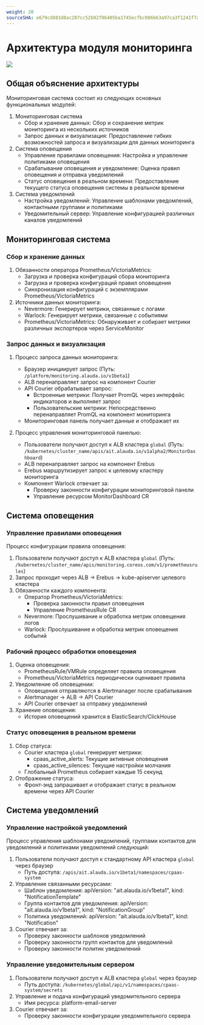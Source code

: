 ```yaml
---
weight: 20
sourceSHA: e679cd883d8ac207cc52b92f96405ba1745ecfbc086b63a97ca3f1241f7ab592
---
```


# Архитектура модуля мониторинга

![](../../../../en/observability/monitor/assets/visio_for_monitor.png)

## Общая объяснение архитектуры

Мониторинговая система состоит из следующих основных функциональных модулей:

1. Мониторинговая система
   - Сбор и хранение данных: Сбор и сохранение метрик мониторинга из нескольких источников
   - Запрос данных и визуализация: Предоставление гибких возможностей запроса и визуализации для данных мониторинга
2. Система оповещения
   - Управление правилами оповещения: Настройка и управление политиками оповещения
   - Срабатывание оповещения и уведомление: Оценка правил оповещения и отправка уведомлений
   - Статус оповещения в реальном времени: Предоставление текущего статуса оповещения системы в реальном времени
3. Система уведомлений
   - Настройка уведомлений: Управление шаблонами уведомлений, контактными группами и политиками
   - Уведомительный сервер: Управление конфигурацией различных каналов уведомлений

## Мониторинговая система

### Сбор и хранение данных

1. Обязанности оператора Prometheus/VictoriaMetrics:
   - Загрузка и проверка конфигураций сбора мониторинга
   - Загрузка и проверка конфигураций правил оповещения
   - Синхронизация конфигураций с экземплярами Prometheus/VictoriaMetrics
2. Источники данных мониторинга:
   - Nevermore: Генерирует метрики, связанные с логами
   - Warlock: Генерирует метрики, связанные с событиями
   - Prometheus/VictoriaMetrics: Обнаруживает и собирает метрики различных экспортеров через ServiceMonitor

### Запрос данных и визуализация

1. Процесс запроса данных мониторинга:
   - Браузер инициирует запрос (Путь: `/platform/monitoring.alauda.io/v1beta1`)
   - ALB перенаправляет запрос на компонент Courier
   - API Courier обрабатывает запрос:
     - Встроенные метрики: Получает PromQL через интерфейс индикаторов и выполняет запрос
     - Пользовательские метрики: Непосредственно перенаправляет PromQL на компонент мониторинга
   - Мониторинговая панель получает данные и отображает их

2. Процесс управления мониторинговой панелью:
   - Пользователи получают доступ к ALB кластера `global` (Путь: `/kubernetes/cluster_name/apis/ait.alauda.io/v1alpha2/MonitorDashboard`)
   - ALB перенаправляет запрос на компонент Erebus
   - Erebus маршрутизирует запрос к целевому кластеру мониторинга
   - Компонент Warlock отвечает за:
     - Проверку законности конфигурации мониторинговой панели
     - Управление ресурсом MonitorDashboard CR

## Система оповещения

### Управление правилами оповещения

Процесс конфигурации правила оповещения:

1. Пользователи получают доступ к ALB кластера `global` (Путь: `/kubernetes/cluster_name/apis/monitoring.coreos.com/v1/prometheusrules`)
2. Запрос проходит через ALB -> Erebus -> kube-apiserver целевого кластера
3. Обязанности каждого компонента:
   - Оператор Prometheus/VictoriaMetrics:
     - Проверка законности правил оповещения
     - Управление PrometheusRule CR
   - Nevermore: Прослушивание и обработка метрик оповещения логов
   - Warlock: Прослушивание и обработка метрик оповещения событий

### Рабочий процесс обработки оповещения

1. Оценка оповещения:
   - PrometheusRule/VMRule определяет правила оповещения
   - Prometheus/VictoriaMetrics периодически оценивает правила
2. Уведомление об оповещении:
   - Оповещения отправляются в Alertmanager после срабатывания
   - Alertmanager -> ALB -> API Courier
   - API Courier отвечает за отправку уведомлений
3. Хранение оповещения:
   - История оповещений хранится в ElasticSearch/ClickHouse

### Статус оповещения в реальном времени

1. Сбор статуса:
   - Courier кластера `global` генерирует метрики:
     - cpaas\_active\_alerts: Текущие активные оповещения
     - cpaas\_active\_silences: Текущие настройки молчания
   - Глобальный Prometheus собирает каждые 15 секунд
2. Отображение статуса:
   - Фронт-энд запрашивает и отображает статус в реальном времени через API Courier

## Система уведомлений

### Управление настройкой уведомлений

Процесс управления шаблонами уведомлений, группами контактов для уведомлений и политиками уведомлений следующий:

1. Пользователи получают доступ к стандартному API кластера `global` через браузер
   - Путь доступа: `/apis/ait.alauda.io/v1beta1/namespaces/cpaas-system`
2. Управление связанными ресурсами:
   - Шаблон уведомления: apiVersion: "ait.alauda.io/v1beta1", kind: "NotificationTemplate"
   - Группа контактов для уведомления: apiVersion: "ait.alauda.io/v1beta1", kind: "NotificationGroup"
   - Политика уведомлений: apiVersion: "ait.alauda.io/v1beta1", kind: "Notification"
3. Courier отвечает за:
   - Проверку законности шаблонов уведомлений
   - Проверку законности групп контактов для уведомлений
   - Проверку законности политик уведомлений

### Управление уведомительным сервером

1. Пользователи получают доступ к ALB кластера `global` через браузер
   - Путь доступа: `/kubernetes/global/api/v1/namespaces/cpaas-system/secrets`
2. Управление и подача конфигураций уведомительного сервера
   - Имя ресурса: platform-email-server
3. Courier отвечает за:
   - Проверку законности конфигурации уведомительного сервера
